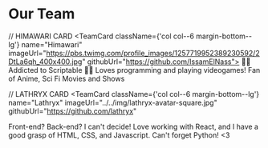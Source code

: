 
<h1> Our Team </h1>

<div className="row">

  // HIMAWARI CARD 
  <TeamCard className={'col col--6 margin-bottom--lg'}
    name="Himawari"
    imageUrl="https://pbs.twimg.com/profile_images/1257719952389230592/2DtLa6qh_400x400.jpg"
    githubUrl="https://github.com/IssamElNass">
    👋👋 Addicted to Scriptable 👋👋
    Loves programming and playing videogames!
    Fan of Anime, Sci Fi Movies and Shows
  </TeamCard>
  
  // LATHRYX CARD 
  <TeamCard 
    className={'col col--6 margin-bottom--lg'} 
    name="Lathryx" 
    imageUrl="../../img/lathryx-avatar-square.jpg"
    githubUrl="https://github.com/lathryx" 
   > 
   Front-end? Back-end? I can't decide! Love working with React, and I have a good grasp of HTML, CSS, and Javascript. Can't forget Python! <3 
  </TeamCard> 
</div>